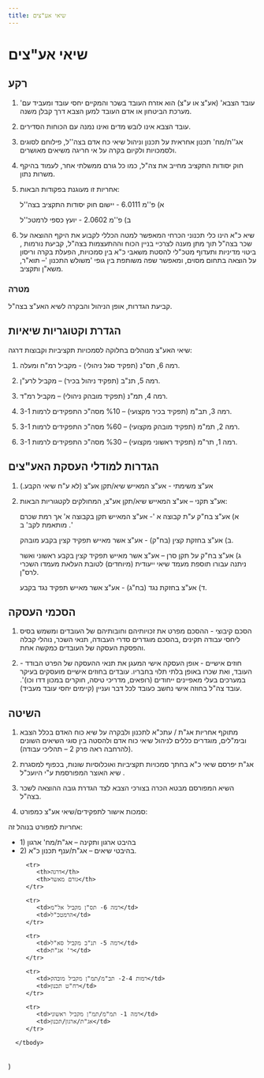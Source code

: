 ```yaml
---
title: שיאי אע"צים
---
```


# שיאי אע"צים

## רקע

1) 'עובד הצבא' (אע"צ או ע"צ) הוא אזרח העובד בשכר והמקיים יחסי עובד ומעביד עם מערכת הביטחון או אדם העובד למען הצבא דרך קבלן משנה. 

2) עובד הצבא אינו לובש מדים ואינו נמנה עם הכוחות הסדירים.

3) אג''ת/מח' תכנון אחראית על תכנון וניהול שיאי כח אדם בצה''ל, פילוחם לסוגים ולסמכויות ולקיום בקרה על אי חריגה משיאים מאושרים.

4) חוק יסודות התקציב מחייב את צה"ל,
כמו כל גורם ממשלתי אחר, לעמוד בהיקף משרות נתון.

5) אחריות זו מעוגנת בפקודות הבאות:

   א) פ''מ 6.0111 - יישום חוק יסודות התקציב בצה''ל

   ב) פ''מ 2.0602 - יועץ כספי לרמטכ''ל

6) שיא כ"א הינו כלי תכנוני הכרחי המאפשר למטה הכללי לקבוע את היקף ההוצאה על שכר בצה"ל תוך מתן מענה לצרכיי בניין הכוח וההתעצמות בצה"ל, קביעת נורמות , ביטוי מדיניות ותעדוף מטכ"לי להסטת משאבי כ"א בין סמכויות, הפעלת בקרה וריסון על הוצאה בתחום מסוים, ומאפשר שפה משותפת בין גופי 'משולש התכנון '– תוא"ר, משא"ן ותקציב.

### מטרה

   קביעת הגדרות, אופן הניהול והבקרה לשיא האע"צ בצה"ל.

## הגדרת וקטוגריות שיאיות

שיאי האע"צ מנוהלים בחלוקה לסמכויות תקציביות וקבוצות דרגה:

1) רמה 6, תס"נ (תפקיד סגל ניהולי) - מקביל רמ"ח ומעלה.

2) רמה 5, תנ"ב (תפקיד ניהול בכיר) – מקביל לרע"ן.

3) רמה 4, תמ"נ (תפקיד מובהק ניהולי) – מקביל רמ"ד.

4) רמה 3, תב"מ (תפקיד בכיר מקצועי) – %10 מסה"כ התפקידים לרמות 3-1.

5) רמה 2, תמ"מ (תפקיד מובהק מקצועי) – %60 מסה"כ התפקידים לרמות 3-1.

6) רמה 1, תר"מ (תפקיד ראשוני מקצועי) – %30 מסה"כ התפקידים לרמות 3-1.

## הגדרות למודלי העסקת האע"צים

1) אע"צ משימתי - אע"צ המאייש שיא/תקן אע"צ (לא ע"ח שיאי הקבע.)

2) אע"צ תקני – אע"צ המאייש שיא/תקן אע"צ, המחולקים לקטגוריות הבאות:

   א) אע"צ בח"ק ע"ת קבוצה א '- אע"צ המאייש תקן בקבוצה א' אך רמת שכרם מותאמת לקב' ב .'

   ב) אע"צ בחזקת קצין (בח"ק) - אע"צ אשר מאייש תפקיד קצין בקבע מובהק.

   ג) אע"צ בח"ק על תקן סרן – אע"צ אשר מאייש תפקיד קצין בקבע ראשוני ואשר
ניתנה עבורו תוספת מעמד שיאי ייעודית (מיוחדים) לטובת העלאת מעמדו השכרי לרס"ן.

   ד) אע"צ בחזקת נגד (בח"ג) - אע"צ אשר מאייש תפקיד נגד בקבע.

## הסכמי העסקה

1) הסכם קיבוצי - ההסכם מפרט את זכויותיהם וחובותיהם של העובדים ומשמש בסיס ליחסי עבודה תקינים ,בהסכם מוגדרים  סדרי העבודה, תנאי השכר, נוהלי קבלה והפסקת העסקה של העובדים כמקשה אחת.

2) חוזים אישיים - אופן העסקה אישי המעגן את תנאי ההעסקה של הפרט הבודד - העובד, ואת שכרו באופן בלתי תלוי בחבריו. עובדים בחוזים אישיים מועסקים בעיקר במערכים בעלי מאפיינים ייחודים (רופאים, מדריכי טיסה, חוקרים במכון דדו וכו)'. עובד צה"ל בחוזה אישי נחשב כעובד לכל דבר ועניין (קיימים יחסי עובד מעביד).

## השיטה

1) מתוקף אחריות אג"ת / עתכ"א לתכנון ולבקרה על שיא כוח האדם בכלל הצבא ובימ"לים, מוגדרים כללים לניהול שיאי כוח אדם ולהסטה בין סוגי השיאים השונים (להרחבה ראה פרק 2 – תהליכי עבודה).

2) אג"ת יפרסם שיאי כ"א בחתך סמכויות תקציביות ואוכלוסיות שונות, בכפוף למסגרת שיא האוצר המפורסמת ע"י היועכ"ל . 

3) השיא המפורסם מבטא הכרה בצורכי הצבא לצד הגדרת גובה ההוצאה לשכר בצה"ל. 

4) סמכות אישור לתפקידים/שיאי אע"צ כמפורט: 

<AllowTable />

<Callout type="info">

אחריות למפורט בנוהל זה:
<ul>
   <li>1) בהיבט ארגון ותקינה – אג"ת/מח' ארגון</li>
   <li>2) בהיבטי שיאים – אג"ת/ענף תכנון כ"א.</li>
</ul>

</Callout>



   <table>
      <tbody>

         <tr>
            <th>דרגה</th>
            <th>גורם מאשר</th>
         </tr>

         <tr>
            <td>רמה 6- תס"ן מקביל אל"מ</td>
            <td>הרמטכ"ל</td>
         </tr>

         <tr>
            <td>רמה 5- תנ"ב מקביל סא"ל</td>
            <td>ר' אג"ת</td>
         </tr>

         <tr>
            <td>רמות 2-4- תב"מ/תמ"ן מקביל מובהק</td>
            <td>רח"ט תכנון</td>
         </tr>
         
         <tr>
            <td>רמה 1- תמ"מ/תמ"ן מקביל ראשוני</td>
            <td>אג"ת/ארגון/תכנון</td>
         </tr>

      </tbody>
   </table>
)

<EditPage />